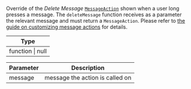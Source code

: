 Override of the *Delete Message* [`MessageAction`](/reactnative/object-types/message-action) shown when a user long presses a message.
The `deleteMessage` function receives as a parameter the relevant message and must return a `MessageAction`.
Please refer to [the guide on customizing message actions](../../../../guides/message_actions_customization.mdx) for details.

| Type |
| - |
| function \| null |

| Parameter | Description |
| - | - |
| message	| message the action is called on |